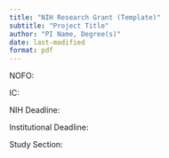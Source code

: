 ```yaml
---
title: "NIH Research Grant (Template)"
subtitle: "Project Title"
author: "PI Name, Degree(s)"
date: last-modified
format: pdf
---
```


NOFO:

IC:

NIH Deadline:

Institutional Deadline:

Study Section:
<!-- Keep the front matter plain and brief; NIH submissions usually don't use a decorative title page. -->

